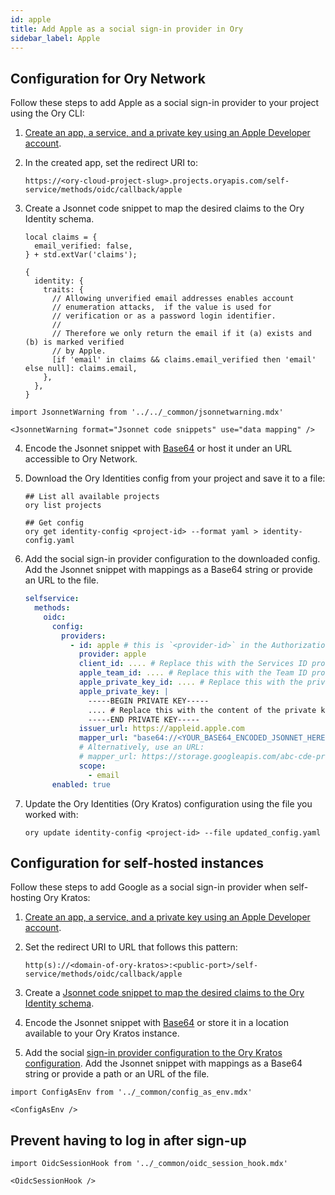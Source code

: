 ```yaml
---
id: apple
title: Add Apple as a social sign-in provider in Ory
sidebar_label: Apple
---
```


## Configuration for Ory Network

Follow these steps to add Apple as a social sign-in provider to your project using the Ory CLI:

1. [Create an app, a service, and a private key using an Apple Developer account](https://developer.okta.com/blog/2019/06/04/what-the-heck-is-sign-in-with-apple#create-an-app-id).
2. In the created app, set the redirect URI to:

   ```shell
   https://<ory-cloud-project-slug>.projects.oryapis.com/self-service/methods/oidc/callback/apple
   ```

<a name="mapping"></a>

3. Create a Jsonnet code snippet to map the desired claims to the Ory Identity schema.

   ```jsonnet
   local claims = {
     email_verified: false,
   } + std.extVar('claims');

   {
     identity: {
       traits: {
         // Allowing unverified email addresses enables account
         // enumeration attacks,  if the value is used for
         // verification or as a password login identifier.
         //
         // Therefore we only return the email if it (a) exists and (b) is marked verified
         // by Apple.
         [if 'email' in claims && claims.email_verified then 'email' else null]: claims.email,
       },
     },
   }
   ```

```mdx-code-block
import JsonnetWarning from '../../_common/jsonnetwarning.mdx'

<JsonnetWarning format="Jsonnet code snippets" use="data mapping" />
```

4. Encode the Jsonnet snippet with [Base64](https://www.base64encode.org/) or host it under an URL accessible to Ory Network.
5. Download the Ory Identities config from your project and save it to a file:

   ```shell
   ## List all available projects
   ory list projects

   ## Get config
   ory get identity-config <project-id> --format yaml > identity-config.yaml
   ```

<a name="config"></a>

6. Add the social sign-in provider configuration to the downloaded config. Add the Jsonnet snippet with mappings as a Base64
   string or provide an URL to the file.

   ```yaml
   selfservice:
     methods:
       oidc:
         config:
           providers:
             - id: apple # this is `<provider-id>` in the Authorization callback URL. It should be "apple"
               provider: apple
               client_id: .... # Replace this with the Services ID provided by Apple
               apple_team_id: .... # Replace this with the Team ID provided by Apple
               apple_private_key_id: .... # Replace this with the private key identifier generated by Apple
               apple_private_key: |
                 -----BEGIN PRIVATE KEY-----
                 .... # Replace this with the content of the private key downloaded from Apple
                 -----END PRIVATE KEY-----
               issuer_url: https://appleid.apple.com
               mapper_url: "base64://<YOUR_BASE64_ENCODED_JSONNET_HERE>"
               # Alternatively, use an URL:
               # mapper_url: https://storage.googleapis.com/abc-cde-prd/9cac9717f007808bf17f22ce7f4295c739604b183f05ac4afb4
               scope:
                 - email
         enabled: true
   ```

7. Update the Ory Identities (Ory Kratos) configuration using the file you worked with:

   ```shell
   ory update identity-config <project-id> --file updated_config.yaml
   ```

## Configuration for self-hosted instances

Follow these steps to add Google as a social sign-in provider when self-hosting Ory Kratos:

1. [Create an app, a service, and a private key using an Apple Developer account](https://developer.okta.com/blog/2019/06/04/what-the-heck-is-sign-in-with-apple#create-an-app-id).
2. Set the redirect URI to URL that follows this pattern:

   ```shell
   http(s)://<domain-of-ory-kratos>:<public-port>/self-service/methods/oidc/callback/apple
   ```

3. Create a [Jsonnet code snippet to map the desired claims to the Ory Identity schema](#mapping).
4. Encode the Jsonnet snippet with [Base64](https://www.base64encode.org/) or store it in a location available to your Ory Kratos
   instance.
5. Add the social [sign-in provider configuration to the Ory Kratos configuration](#config). Add the Jsonnet snippet with mappings
   as a Base64 string or provide a path or an URL of the file.

```mdx-code-block
import ConfigAsEnv from '../_common/config_as_env.mdx'

<ConfigAsEnv />
```

## Prevent having to log in after sign-up

```mdx-code-block
import OidcSessionHook from '../_common/oidc_session_hook.mdx'

<OidcSessionHook />
```
